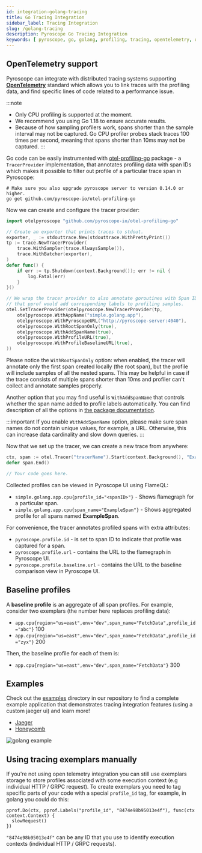 ```yaml
---
id: integration-golang-tracing
title: Go Tracing Integration
sidebar_label: Tracing Integration
slug: /golang-tracing
description: Pyroscope Go Tracing Integration
keywords: [ pyroscope, go, golang, profiling, tracing, opentelemetry, otelpyroscope ]
---
```


## OpenTelemetry support

Pyroscope can integrate with distributed tracing systems supporting [**OpenTelemetry**](https://opentelemetry.io/docs/instrumentation/go/getting-started/) standard which allows you to
link traces with the profiling data, and find specific lines of code related to a performance issue.

:::note
 * Only CPU profiling is supported at the moment.
 * We recommend you using Go 1.18 to ensure accurate results.
 * Because of how sampling profilers work, spans shorter than the sample interval may not be captured. Go CPU profiler probes stack traces 100 times per second, meaning that spans shorter than 10ms may not be captured.
:::

Go code can be easily instrumented with [otel-profiling-go](https://github.com/pyroscope-io/otel-profiling-go) package -
a `TracerProvider` implementation, that annotates profiling data with span IDs which makes it possible to filter
out profile of a particular trace span in Pyroscope:

```shell
# Make sure you also upgrade pyroscope server to version 0.14.0 or higher.
go get github.com/pyroscope-io/otel-profiling-go
```

Now we can create and configure the tracer provider:
```go
import otelpyroscope "github.com/pyroscope-io/otel-profiling-go"

// Create an exporter that prints traces to stdout.
exporter, _ := stdouttrace.New(stdouttrace.WithPrettyPrint())
tp := trace.NewTracerProvider(
    trace.WithSampler(trace.AlwaysSample()),
    trace.WithBatcher(exporter),
)
defer func() {
    if err := tp.Shutdown(context.Background()); err != nil {
        log.Fatal(err)
    }
}()

// We wrap the tracer provider to also annotate goroutines with Span ID so
// that pprof would add corresponding labels to profiling samples.
otel.SetTracerProvider(otelpyroscope.NewTracerProvider(tp,
    otelpyroscope.WithAppName("simple.golang.app"),
    otelpyroscope.WithPyroscopeURL("http://pyroscope-server:4040"),
    otelpyroscope.WithRootSpanOnly(true),
    otelpyroscope.WithAddSpanName(true),
    otelpyroscope.WithProfileURL(true),
    otelpyroscope.WithProfileBaselineURL(true),
))
```

Please notice the `WithRootSpanOnly` option: when enabled, the tracer will annotate only the first span created locally
(the root span), but the profile will include samples of all the nested spans. This may be helpful in case if the trace
consists of multiple spans shorter than 10ms and profiler can't collect and annotate samples properly.

Another option that you may find useful is `WithAddSpanName` that controls whether the span name added to profile labels
automatically. You can find description of all the options in [the package documentation](https://pkg.go.dev/github.com/pyroscope-io/otel-profiling-go#Option).

:::important
If you enable `WithAddSpanName` option, please make sure span names do not contain unique values, for example, a URL.
Otherwise, this can increase data cardinality and slow down queries.
:::

Now that we set up the tracer, we can create a new trace from anywhere:
```go
ctx, span := otel.Tracer("tracerName").Start(context.Background(), "ExampleSpan")
defer span.End()

// Your code goes here.
```

Collected profiles can be viewed in Pyroscope UI using FlameQL:
 - `simple.golang.app.cpu{profile_id="<spanID>"}` - Shows flamegraph for a particular span.
 - `simple.golang.app.cpu{span_name="ExampleSpan"}` - Shows aggregated profile for all spans named **ExampleSpan**.

For convenience, the tracer annotates profiled spans with extra attributes:
 - `pyroscope.profile.id` - is set to span ID to indicate that profile was captured for a span.
 - `pyroscope.profile.url` - contains the URL to the flamegraph in Pyroscope UI.
 - `pyroscope.profile.baseline.url` - contains the URL to the baseline comparison view in Pyroscope UI.

## Baseline profiles

A **baseline profile** is an aggregate of all span profiles. For example, consider two exemplars (the number here
replaces profiling data):
 - `app.cpu{region="us=east",env="dev",span_name="FetchData",profile_id="abc"}` 100
 - `app.cpu{region="us=east",env="dev",span_name="FetchData",profile_id="zyx"}` 200

Then, the baseline profile for each of them is:
 - `app.cpu{region="us=east",env="dev",span_name="FetchData"}` 300

## Examples

Check out the [examples](https://github.com/pyroscope-io/pyroscope/tree/main/examples/tracing) directory in our repository to
find a complete example application that demonstrates tracing integration features (using a custom jaeger ui) and learn more!
 - [Jaeger](https://github.com/pyroscope-io/pyroscope/tree/main/examples/tracing/jaeger)
 - [Honeycomb](https://github.com/pyroscope-io/pyroscope/tree/main/examples/tracing/honeycomb)

![golang example](https://user-images.githubusercontent.com/23323466/164025573-1f6e713b-ec94-4d82-842c-faf2be652b7f.png)

## Using tracing exemplars manually

If you're not using open telemetry integration you can still use exemplars storage to store profiles associated with some execution context (e.g individual HTTP / GRPC request). To create exemplars you need to tag specific parts of your code with a special `profile_id` tag, for example, in golang you could do this:
```golang
pprof.Do(ctx, pprof.Labels("profile_id", "8474e98b95013e4f"), func(ctx context.Context) {
  slowRequest()
})
```

`"8474e98b95013e4f"` can be any ID that you use to identify execution contexts (individual HTTP / GRPC requests).
